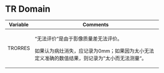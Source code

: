 # TR Domain {.cdisc}

+----------+-----------------------------------------------------------------------------------------------+
| Variable | Comments                                                                                      |
+==========+===============================================================================================+
| TRORRES  | "无法评价"是由于影像质量差无法评价。                                                          |
|          |                                                                                               |
|          | 如果认为病灶消失，应记录为0mm；如果因为太小无法定义准确的数值结果，则记录为"太小而无法测量"。 |
+----------+-----------------------------------------------------------------------------------------------+
